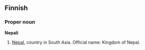 ==Finnish==
===Proper noun===
'''Nepali'''
#[[Nepal]], country in South Asia. Official name: Kingdom of Nepal.